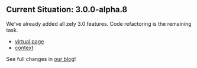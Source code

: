 ## Current Situation: 3.0.0-alpha.8

We've already added all zely 3.0 features. Code refactoring is the remaining task.

- [virtual page](/apis/virtual-page)
- [context](/docs/context)

See full changes in [our blog](/blog/24-02-27)!
